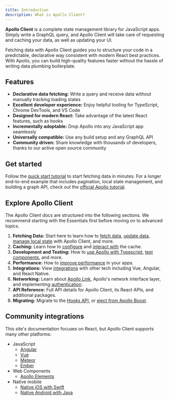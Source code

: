 ```yaml
---
title: Introduction
description: What is Apollo Client?
---
```


**Apollo Client** is a complete state management library for JavaScript apps. Simply write a GraphQL query, and Apollo Client will take care of requesting and caching your data, as well as updating your UI.

Fetching data with Apollo Client guides you to structure your code in a predictable, declarative way consistent with modern React best practices. With Apollo, you can build high-quality features faster without the hassle of writing data plumbing boilerplate.

## Features

- **Declarative data fetching:** Write a query and receive data without manually tracking loading states
- **Excellent developer experience:** Enjoy helpful tooling for TypeScript, Chrome DevTools, and VS Code
- **Designed for modern React:** Take advantage of the latest React features, such as hooks
- **Incrementally adoptable:** Drop Apollo into any JavaScript app seamlessly
- **Universally compatible:** Use any build setup and any GraphQL API
- **Community driven:** Share knowledge with thousands of developers, thanks to our active open source community

## Get started

Follow the [quick start tutorial](/get-started/) to start fetching data in minutes. For a longer end-to-end example that includes pagination, local state management, and building a graph API, check out the [official Apollo tutorial](https://www.apollographql.com/docs/tutorial/introduction/).

## Explore Apollo Client

The Apollo Client docs are structured into the following sections. We recommend starting with the Essentials first before moving on to advanced topics.

1. **Fetching Data:** Start here to learn how to [fetch data](/data/queries/), [update data](/data/mutations/), [manage local state](/data/local-state/) with Apollo Client, and more.
2. **Caching:** Learn how to [configure](/cache-configuration/) and [interact with](/cache-interaction/) the cache.
3. **Development and Testing:** How to [use Apollo with Typescript](/development-testing/static-typing/), [test components](/development-testing/testing/), and more.
4. **Performance:** How to [improve performance](/performance/performance/) in your apps.
5. **Integrations:** View [integrations](/integrations/integrations/) with other tech including Vue, Angular, and React Native.
6. **Networking:** Learn about [Apollo Link](/networking/networking-layer/), Apollo's network interface layer, and implementing [authentication](/networking/authentication/).
7. **API Reference:** Full API details for Apollo Client, its React APIs, and additional packages.
8. **Migrating:** Migrate to the [Hooks API](/migrating/hooks-migration/), or [eject from Apollo Boost](/migrating/boost-migration/).

## Community integrations

This site's documentation focuses on React, but Apollo Client supports many other platforms:

- JavaScript
  - [Angular](https://www.apollographql.com/docs/angular)
  - [Vue](/integrations/integrations/#vue)
  - [Meteor](/integrations/meteor/)
  - [Ember](/integrations/integrations/#ember)
- Web Components
  - [Apollo Elements](/integrations/integrations/#web-components)
- Native mobile
  - [Native iOS with Swift](https://www.apollographql.com/docs/ios)
  - [Native Android with Java](https://www.apollographql.com/docs/android)
